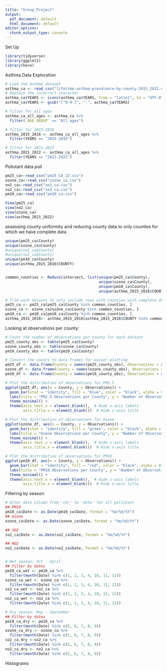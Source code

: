 ```yaml
---
title: "Group_Project"
output:
  pdf_document: default
  html_document: default
editor_options: 
  chunk_output_type: console
---
```

Set Up
```r
library(tidyverse)
library(ggplot2)
library(here)
```


Asthma Data Exploration 
```r
# Load the Asthma dataset
asthma_ca <- read_csv("lifetime-asthma-prevalence-by-county-2015_2022.csv")
# Replace the incorrect character
asthma_ca$YEARS <- iconv(asthma_ca$YEARS, from = "latin1", to = "UTF-8")
asthma_ca$YEARS <- gsub("[^0-9-]", "-", asthma_ca$YEARS)

# filter for all ages
asthma_ca_all_ages <- asthma_ca %>% 
  filter(`AGE GROUP` == "All ages")

# filter for 2015-2016
asthma_2015_2016 <- asthma_ca_all_ages %>% 
  filter(YEARS == "2015-2016")

# filter for 2021-2022
asthma_2021_2022 <- asthma_ca_all_ages %>% 
  filter(YEARS == "2021-2022")
```

Pollutant data pull
```r
pm25_ca<-read_csv("pm25_CA_22.csv")
ozone_ca<-read_csv("ozone_ca.csv")
no2_ca<-read_csv("no2_ca.csv")
so2_ca<-read_csv("so2_ca.csv")
pm10_ca<-read_csv("pm10_ca.csv")

View(pm25_ca)
view(no2_ca)
view(ozone_ca)
view(asthma_2021_2022)
```

assessing county uniformity and reducing county data to only counties for which we have complete data
```r
unique(pm25_ca$County)
unique(ozone_ca$County)
#unique(no2_ca$County)
#unique(so2_ca$County)
unique(pm10_ca$County)
unique(asthma_2015_2016$COUNTY)


common_counties <- Reduce(intersect, list(unique(pm25_ca$County),
                                          unique(ozone_ca$County),
                                          unique(pm10_ca$County),
                                          unique(asthma_2015_2016$COUNTY)))

# Trim each dataset to only include rows with counties with complete data
pm25_ca <- pm25_ca[pm25_ca$County %in% common_counties, ]
ozone_ca <- ozone_ca[ozone_ca$County %in% common_counties, ]
pm10_ca <- pm10_ca[pm10_ca$County %in% common_counties, ]
asthma_2015_2016<- asthma_2015_2016[asthma_2015_2016$COUNTY %in% common_counties, ]

```

Looking at observations per county: 
```r
# Count the number of observations per county for each dataset
pm25_county_obs <- table(pm25_ca$County)
ozone_county_obs <- table(ozone_ca$County)
pm10_county_obs <- table(pm10_ca$County)

# Convert the counts to data frames for easier plotting
pm25_df <- data.frame(County = names(pm25_county_obs), Observations = as.integer(pm25_county_obs))
ozone_df <- data.frame(County = names(ozone_county_obs), Observations = as.integer(ozone_county_obs))
pm10_df <- data.frame(County = names(pm10_county_obs), Observations = as.integer(pm10_county_obs))

# Plot the distribution of observations for PM2.5
ggplot(pm25_df, aes(x = County, y = Observations)) +
  geom_bar(stat = "identity", fill = "blue", color = "black", alpha = 0.7) +
  labs(title = "PM2.5 Observations per County", y = "Number of Observations") +
  theme_minimal() +
  theme(axis.text.x = element_blank(),  # Hide x-axis labels
        axis.title.x = element_blank())  # Hide x-axis title

# Plot the distribution of observations for Ozone
ggplot(ozone_df, aes(x = County, y = Observations)) +
  geom_bar(stat = "identity", fill = "green", color = "black", alpha = 0.7) +
  labs(title = "Ozone Observations per County", y = "Number of Observations") +
  theme_minimal() +
  theme(axis.text.x = element_blank(),  # Hide x-axis labels
        axis.title.x = element_blank())  # Hide x-axis title

# Plot the distribution of observations for PM10
ggplot(pm10_df, aes(x = County, y = Observations)) +
  geom_bar(stat = "identity", fill = "red", color = "black", alpha = 0.7) +
  labs(title = "PM10 Observations per County", y = "Number of Observations") +
  theme_minimal() +
  theme(axis.text.x = element_blank(),  # Hide x-axis labels
        axis.title.x = element_blank())  # Hide x-axis title

```

Filtering by season
```r
# Alter date column from 'chr' to 'date' for all pollutant
## PM10
pm10_ca$Date <- as.Date(pm10_ca$Date, format = "%m/%d/%Y")
## Ozone
ozone_ca$Date <- as.Date(ozone_ca$Date, format = "%m/%d/%Y")

## SO2
so2_ca$Date <- as.Date(so2_ca$Date, format = "%m/%d/%Y")

## NO2
no2_ca$Date <- as.Date(no2_ca$Date, format = "%m/%d/%Y")


# Wet season: Oct - April
## Filter by dates
pm10_ca_wet <- pm10_ca %>%
  filter(month(Date) %in% c(1, 2, 3, 4, 10, 11, 12))
ozone_ca_wet <- ozone_ca %>%
  filter(month(Date) %in% c(1, 2, 3, 4, 10, 11, 12))
so2_ca_wet <- so2_ca %>%
  filter(month(Date) %in% c(1, 2, 3, 4, 10, 11, 12))
no2_ca_wet <- no2_ca %>%
  filter(month(Date) %in% c(1, 2, 3, 4, 10, 11, 12))

# Dry season: May - September
## Filter by dates
pm10_ca_dry <- pm10_ca %>%
  filter(month(Date) %in% c(5, 6, 7, 8, 9))
ozone_ca_dry <- ozone_ca %>%
  filter(month(Date) %in% c(5, 6, 7, 8, 9))
so2_ca_dry <-so2_ca %>%
  filter(month(Date) %in% c(5, 6, 7, 8, 9))
no2_ca_dry <- no2_ca %>%
  filter(month(Date) %in% c(5, 6, 7, 8, 9))
```

Histograms
```r

```

